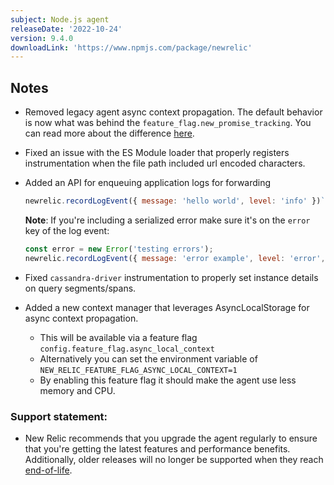 ---
subject: Node.js agent
releaseDate: '2022-10-24'
version: 9.4.0
downloadLink: 'https://www.npmjs.com/package/newrelic'
---

## Notes

* Removed legacy agent async context propagation. The default behavior is now what was behind the `feature_flag.new_promise_tracking`. You can read more about the difference [here](/docs/release-notes/agent-release-notes/nodejs-release-notes/node-agent-7-3-0/#new-features). 

* Fixed an issue with the ES Module loader that properly registers instrumentation when the file path included url encoded characters.

* Added an API for enqueuing application logs for forwarding 

    ```js
    newrelic.recordLogEvent({ message: 'hello world', level: 'info' })`
    ```

    **Note**: If you're including a serialized error make sure it's on the `error` key of the log event: 

    ```js
    const error = new Error('testing errors'); 
    newrelic.recordLogEvent({ message: 'error example', level: 'error', error })
    ```

* Fixed `cassandra-driver` instrumentation to properly set instance details on query segments/spans.

* Added a new context manager that leverages AsyncLocalStorage for async context propagation.
    * This will be available via a feature flag `config.feature_flag.async_local_context`
    * Alternatively you can set the environment variable of `NEW_RELIC_FEATURE_FLAG_ASYNC_LOCAL_CONTEXT=1`
    * By enabling this feature flag it should make the agent use less memory and CPU.


### Support statement:

* New Relic recommends that you upgrade the agent regularly to ensure that you're getting the latest features and performance benefits. Additionally, older releases will no longer be supported when they reach [end-of-life](/docs/licenses/end-of-life/notification-changes-new-relic-saas-features-distributed-software/).